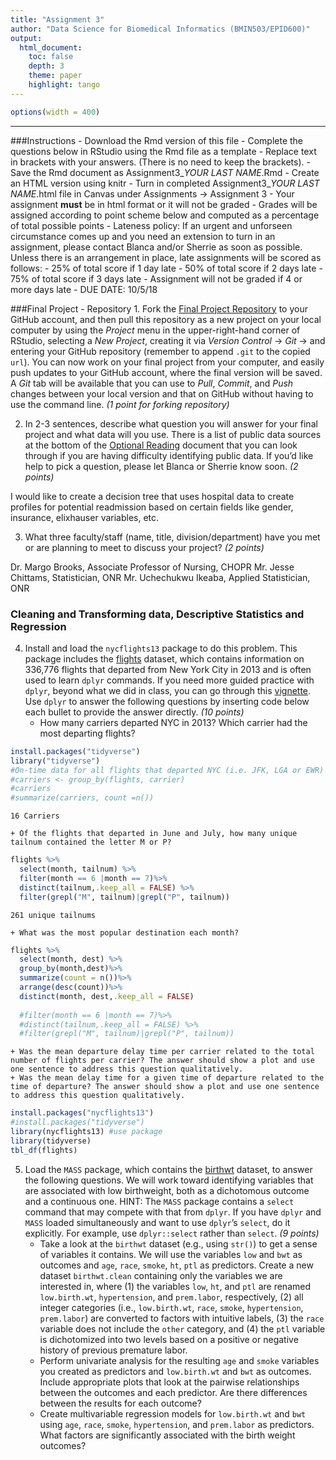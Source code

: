 ```yaml
---
title: "Assignment 3"
author: "Data Science for Biomedical Informatics (BMIN503/EPID600)"
output: 
  html_document:
    toc: false 
    depth: 3 
    theme: paper 
    highlight: tango
---
```

    
```r
options(width = 400)
```   
***

###Instructions
- Download the Rmd version of this file
- Complete the questions below in RStudio using the Rmd file as a template 
- Replace text in brackets with your answers. (There is no need to keep the brackets).
- Save the Rmd document as Assignment3_*YOUR LAST NAME*.Rmd
- Create an HTML version using knitr
- Turn in completed Assignment3_*YOUR LAST NAME*.html file in Canvas under Assignments -> Assignment 3
- Your assignment **must** be in html format or it will not be graded
- Grades will be assigned according to point scheme below and computed as a percentage of total possible points
- Lateness policy: If an urgent and unforseen circumstance comes up and you need an extension to turn in an assignment, please contact Blanca and/or Sherrie as soon as possible. Unless there is an arrangement in place, late assignments will be scored as follows: 
    - 25% of total score if 1 day late
    - 50% of total score if 2 days late
    - 75%  of total score if 3 days late
    - Assignment will not be graded if 4 or more days late
- DUE DATE: 10/5/18


###Final Project - Repository
1. Fork the [Final Project Repository](https://github.com/HimesGroup/BMIN503_Final_Project) to your GitHub account, and then pull this repository as a new project on your local computer by using the _Project_ menu in the upper-right-hand corner of RStudio, selecting a _New Project_, creating it via _Version Control_ -> _Git_ -> and entering your GitHub repository (remember to append `.git` to the copied `url`). You can now work on your final project from your computer, and easily push updates to your GitHub account, where the final version will be saved. A _Git_ tab will be available that you can use to _Pull_, _Commit_, and _Push_ changes between your local version and that on GitHub without having to use the command line. *(1 point for forking repository)*

2. In 2-3 sentences, describe what question you will answer for your final project and what data will you use. There is a list of public data sources at the bottom of the [Optional Reading](https://github.com/HimesGroup/BMIN503/blob/master/Module1_Optional_Reading.Rmd) document that you can look through if you are having difficulty identifying public data. If you'd like help to pick a question, please let Blanca or Sherrie know soon. *(2 points)*


I would like to create a decision tree that uses hospital data to create profiles for potential readmission based on certain fields like gender, insurance, elixhauser variables, etc.

3. What three faculty/staff (name, title, division/department) have you met or are planning to meet to discuss your project? *(2 points)*

Dr. Margo Brooks, Associate Professor of Nursing, CHOPR
Mr. Jesse Chittams, Statistician, ONR
Mr. Uchechukwu Ikeaba, Applied Statistician, ONR


### Cleaning and Transforming data, Descriptive Statistics and Regression
4. Install and load the `nycflights13` package to do this problem. This package includes the [flights](https://www.rdocumentation.org/packages/nycflights13/versions/1.0.0/topics/flights) dataset, which contains information on 336,776 flights that departed from New York City in 2013 and is often used to learn `dplyr` commands. If you need more guided practice with `dplyr`, beyond what we did in class, you can go through this [vignette](https://cran.r-project.org/web/packages/dplyr/vignettes/dplyr.html). Use `dplyr` to answer the following questions by inserting code below each bullet to provide the answer directly. *(10 points)*
    + How many carriers departed NYC in 2013? Which carrier had the most departing flights?

```r
install.packages("tidyverse")
library("tidyverse")
#On-time data for all flights that departed NYC (i.e. JFK, LGA or EWR) in 2013.
#carriers <- group_by(flights, carrier)
#carriers
#summarize(carriers, count =n())
```
    16 Carriers
    
    + Of the flights that departed in June and July, how many unique tailnum contained the letter M or P?
```r
flights %>%
  select(month, tailnum) %>%
  filter(month == 6 |month == 7)%>%
  distinct(tailnum,.keep_all = FALSE) %>%
  filter(grepl("M", tailnum)|grepl("P", tailnum))
```
    261 unique tailnums
    
    + What was the most popular destination each month?
```r
flights %>%
  select(month, dest) %>%
  group_by(month,dest)%>%
  summarize(count = n())%>%
  arrange(desc(count))%>%
  distinct(month, dest,.keep_all = FALSE)
  
  #filter(month == 6 |month == 7)%>%
  #distinct(tailnum,.keep_all = FALSE) %>%
  #filter(grepl("M", tailnum)|grepl("P", tailnum))
```
    
    
    + Was the mean departure delay time per carrier related to the total number of flights per carrier? The answer should show a plot and use one sentence to address this question qualitatively.
    + Was the mean delay time for a given time of departure related to the time of departure? The answer should show a plot and use one sentence to address this question qualitatively.


```r
install.packages("nycflights13")
#install.packages("tidyverse")
library(nycflights13) #use package
library(tidyverse)
tbl_df(flights)
```

5. Load the `MASS` package, which contains the  [birthwt](https://stat.ethz.ch/R-manual/R-devel/library/MASS/html/birthwt.html) dataset, to answer the following questions. We will work toward identifying variables that are associated with low birthweight, both as a dichotomous outcome and a continuous one. HINT: The `MASS` package contains a `select` command that may compete with that from `dplyr`. If you have `dplyr` and `MASS` loaded simultaneously and want to use `dplyr`'s `select`, do it explicitly. For example, use `dplyr::select` rather than `select`. *(9 points)*
    + Take a look at the `birthwt` dataset (e.g., using `str()`) to get a sense of variables it contains. We will use the variables `low` and `bwt` as outcomes and `age`, `race`, `smoke`, `ht`, `ptl` as predictors. Create a new dataset `birthwt.clean` containing only the variables we are interested in, where (1) the variables `low`, `ht`, and `ptl` are renamed `low.birth.wt`, `hypertension`, and `prem.labor`, respectively, (2) all integer categories (i.e., `low.birth.wt`, `race`, `smoke`, `hypertension`, `prem.labor`) are converted to factors with intuitive labels, (3) the `race` variable does not include the `other` category, and (4) the `ptl` variable is dichotomized into two levels based on a positive or negative history of previous premature labor. 
    + Perform univariate analysis for the resulting `age` and `smoke` variables you created as predictors and `low.birth.wt` and `bwt` as outcomes. Include appropriate plots that look at the pairwise relationships between the outcomes and each predictor. Are there differences between the results for each outcome?
    + Create multivariable regression models for `low.birth.wt` and `bwt` using `age`, `race`, `smoke`, `hypertension`, and `prem.labor` as predictors. What factors are significantly associated with the birth weight outcomes?




